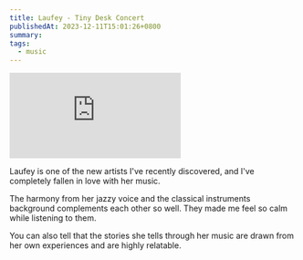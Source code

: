 ```yaml
---
title: Laufey - Tiny Desk Concert
publishedAt: 2023-12-11T15:01:26+0800
summary:
tags:
  - music
---
```


<Embed src="https://www.youtube.com/embed/avjI3_GIZBw?si=dJ_Go3zp6c2Uni2d" />

Laufey is one of the new artists I've recently discovered, and I've completely fallen in love with her music.

The harmony from her jazzy voice and the classical instruments background complements each other so well. They made me feel so calm while listening to them.

You can also tell that the stories she tells through her music are drawn from her own experiences and are highly relatable.
